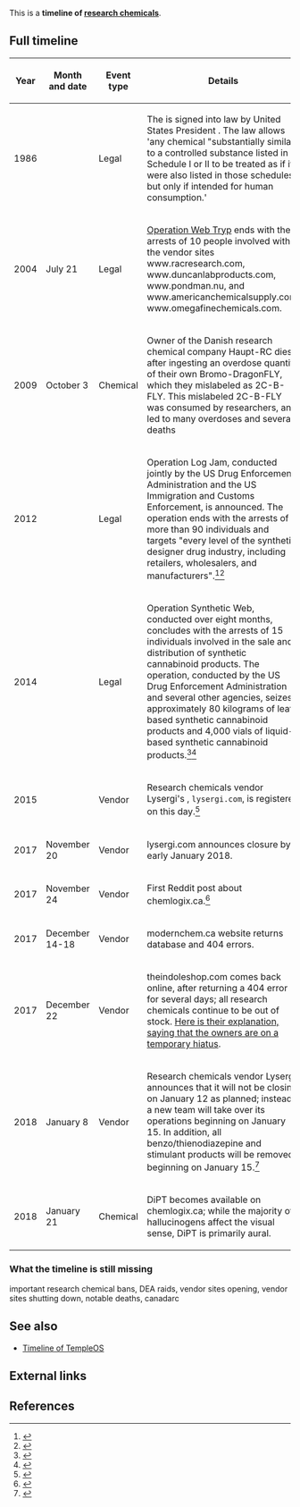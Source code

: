 This is a '''timeline of [[w:Research chemical|research chemicals]]'''.

==Full timeline==

{| class="sortable wikitable"
! Year !! Month and date !! Event type !! Details !! Geographic location
|-
| 1986 || {{dts|October 27}} || Legal || The {{W|Federal Analogue Act}} is signed into law by United States President {{W|Ronald Reagan}}. The law allows 'any chemical "substantially similar" to a controlled substance listed in Schedule I or II to be treated as if it were also listed in those schedules, but only if intended for human consumption.' || United States
|-
| 2004 || July 21 || Legal || [[w:Operation Web Tryp|Operation Web Tryp]] ends with the arrests of 10 people involved with the vendor sites www.racresearch.com, www.duncanlabproducts.com, www.pondman.nu, and www.americanchemicalsupply.com, www.omegafinechemicals.com. ||
|-
| 2009 || October 3 || Chemical || Owner of the Danish research chemical company Haupt-RC dies after ingesting an overdose quantity of their own Bromo-DragonFLY, which they mislabeled as 2C-B-FLY. This mislabeled 2C-B-FLY was consumed by researchers, and led to many overdoses and several deaths ||
|-
| 2012 || {{dts|July 26}} || Legal || Operation Log Jam, conducted jointly by the US Drug Enforcement Administration and the US Immigration and Customs Enforcement, is announced. The operation ends with the arrests of more than 90 individuals and targets "every level of the synthetic designer drug industry, including retailers, wholesalers, and manufacturers".<ref>{{cite web |url=https://www.justice.gov/sites/default/files/usao-id/legacy/2014/10/10/dearelease07262012.pdf |title=DEA NEWS: Nationwide Synthetic Drug Takedown - 19 million packets of synthetic drugs seized and $36 million in cash |date=July 26, 2012 |publisher=US Department of Justice |accessdate=February 26, 2018}}</ref><ref>{{cite web |url=http://archive.seattleweekly.com/home/928302-129/drugs |publisher=Seattle Weekly |title=DEA's 'Operation Log Jam' Targets Bath Salts and Synthetic Drug Industry Across Country, Including Vancouver |first=Matt |last=Driscoll |date=July 26, 2012 |accessdate=February 26, 2018}}</ref> || United States
|-
| 2014 || {{dts|December 12}} || Legal || Operation Synthetic Web, conducted over eight months, concludes with the arrests of 15 individuals involved in the sale and distribution of synthetic cannabinoid products. The operation, conducted by the US Drug Enforcement Administration and several other agencies, seizes approximately 80 kilograms of leaf-based synthetic cannabinoid products and 4,000 vials of liquid-based synthetic cannabinoid products.<ref>{{cite web |url=http://miami.cbslocal.com/2014/12/12/operation-synthetic-web-nets-15-arrests-in-deerfield-beach-drug-bust/ |title='Operation Synthetic Web' Nets 15 Arrests In Deerfield Beach Drug Bust |date=December 12, 2014 |first=Joan |last=Murray |accessdate=February 26, 2018}}</ref><ref>{{cite web |url=http://observernewspaperonline.com/wp-content/uploads/2011/01/0127.pdf |title="Operation Synthetic Web": Drug Bust in Deerfield |first=Diane |last=Emeott |date=December 18, 2014 |accessdate=February 26, 2018}}</ref> || United States ({{W|Deerfield Beach, Florida}})
|-
| 2015 || {{dts|May 31}} || Vendor || Research chemicals vendor Lysergi's {{W|domain name}}, <code>lysergi.com</code>, is registered on this day.<ref>{{cite web |url=https://whois.icann.org/en/lookup?name=lysergi.com |title=Showing results for: LYSERGI.COM |publisher=ICANN WHOIS |accessdate=February 27, 2018 |quote=Creation Date: 2015-05-31T15:01:39Z}}</ref>
|-
| 2017 || November 20 || Vendor || lysergi.com announces closure by early January 2018. ||
|-
| 2017 || November 24 || Vendor || First Reddit post about chemlogix.ca.<ref>{{cite web |url=https://www.reddit.com/r/canadianresearch/comments/7faf9e/free_high_purity_4acodmt_sample_promotion_from/ |title=Free high purity 4-AcO-DMT sample promotion from chemlogix.ca : canad… |accessdate=February 9, 2018 |archiveurl=https://archive.is/qzIeD |archivedate=February 9, 2018 |dead-url=no}}</ref> ||
|-
| 2017 || December 14-18 || Vendor || modernchem.ca website returns database and 404 errors. ||
|-
| 2017 || December 22 || Vendor || theindoleshop.com comes back online, after returning a 404 error for several days; all research chemicals continue to be out of stock. [https://www.reddit.com/r/RCSources/comments/7kyeo5/is_the_indole_shop_dead/drl0nu0/?context=3 Here is their explanation, saying that the owners are on a temporary hiatus]. ||
|-
| 2018 || January 8 || Vendor || Research chemicals vendor Lysergi announces that it will not be closing on January 12 as planned; instead, a new team will take over its operations beginning on January 15. In addition, all benzo/thienodiazepine and stimulant products will be removed beginning on January 15.<ref>{{cite web |url=https://www.reddit.com/r/canadianresearch/comments/7ozzo3/lysergi_is_going_under_new_management/ |publisher=reddit |title=Lysergi is going under new Management • r/canadianresearch |author=Elemntry |date=January 8, 2018 |accessdate=February 26, 2018}}</ref> || Canada
|-
| 2018 || January 21 || Chemical || DiPT becomes available on chemlogix.ca; while the majority of hallucinogens affect the visual sense, DiPT is primarily aural. ||
|}

===What the timeline is still missing===

important research chemical bans, DEA raids, vendor sites opening, vendor sites shutting down, notable deaths, canadarc

==See also==
*[[Timeline of TempleOS]]

==External links==

==References==

{{Reflist|30em}}

